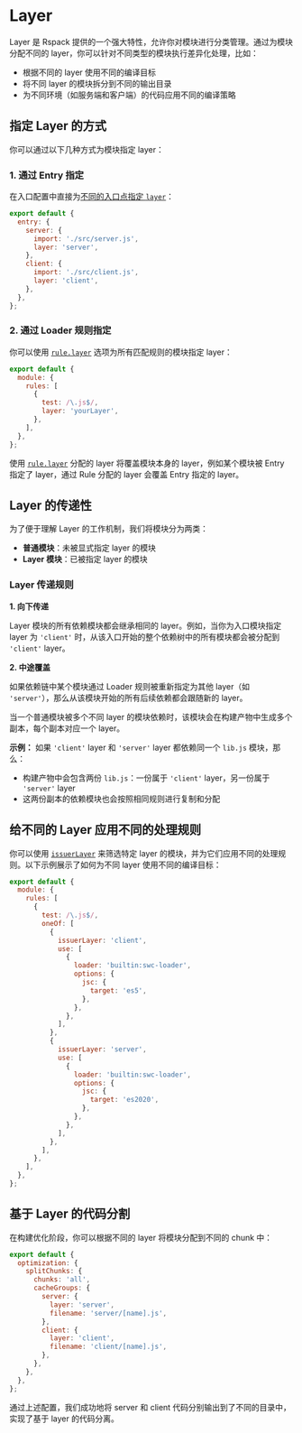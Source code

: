 # Layer

Layer 是 Rspack 提供的一个强大特性，允许你对模块进行分类管理。通过为模块分配不同的 layer，你可以针对不同类型的模块执行差异化处理，比如：

- 根据不同的 layer 使用不同的编译目标
- 将不同 layer 的模块拆分到不同的输出目录
- 为不同环境（如服务端和客户端）的代码应用不同的编译策略

## 指定 Layer 的方式

你可以通过以下几种方式为模块指定 layer：

### 1. 通过 Entry 指定

在入口配置中直接为[不同的入口点指定 `layer`](/config/entry#entrydescriptionlayer)：

```js title="rspack.config.mjs"
export default {
  entry: {
    server: {
      import: './src/server.js',
      layer: 'server',
    },
    client: {
      import: './src/client.js',
      layer: 'client',
    },
  },
};
```

### 2. 通过 Loader 规则指定

你可以使用 [`rule.layer`](/config/module#rulelayer) 选项为所有匹配规则的模块指定 layer：

```js title="rspack.config.mjs"
export default {
  module: {
    rules: [
      {
        test: /\.js$/,
        layer: 'yourLayer',
      },
    ],
  },
};
```

使用 [`rule.layer`](/config/module#rulelayer) 分配的 layer 将覆盖模块本身的 layer，例如某个模块被 Entry 指定了 layer，通过 Rule 分配的 layer 会覆盖 Entry 指定的 layer。

## Layer 的传递性

为了便于理解 Layer 的工作机制，我们将模块分为两类：

- **普通模块**：未被显式指定 layer 的模块
- **Layer 模块**：已被指定 layer 的模块

### Layer 传递规则

**1. 向下传递**

Layer 模块的所有依赖模块都会继承相同的 layer。例如，当你为入口模块指定 layer 为 `'client'` 时，从该入口开始的整个依赖树中的所有模块都会被分配到 `'client'` layer。

**2. 中途覆盖**

如果依赖链中某个模块通过 Loader 规则被重新指定为其他 layer（如 `'server'`），那么从该模块开始的所有后续依赖都会跟随新的 layer。

当一个普通模块被多个不同 layer 的模块依赖时，该模块会在构建产物中生成多个副本，每个副本对应一个 layer。

**示例：** 如果 `'client'` layer 和 `'server'` layer 都依赖同一个 `lib.js` 模块，那么：

- 构建产物中会包含两份 `lib.js`：一份属于 `'client'` layer，另一份属于 `'server'` layer
- 这两份副本的依赖模块也会按照相同规则进行复制和分配

## 给不同的 Layer 应用不同的处理规则

你可以使用 [`issuerLayer`](/config/module#ruleissuerlayer) 来筛选特定 layer 的模块，并为它们应用不同的处理规则。以下示例展示了如何为不同 layer 使用不同的编译目标：

```js title="rspack.config.mjs"
export default {
  module: {
    rules: [
      {
        test: /\.js$/,
        oneOf: [
          {
            issuerLayer: 'client',
            use: [
              {
                loader: 'builtin:swc-loader',
                options: {
                  jsc: {
                    target: 'es5',
                  },
                },
              },
            ],
          },
          {
            issuerLayer: 'server',
            use: [
              {
                loader: 'builtin:swc-loader',
                options: {
                  jsc: {
                    target: 'es2020',
                  },
                },
              },
            ],
          },
        ],
      },
    ],
  },
};
```

## 基于 Layer 的代码分割

在构建优化阶段，你可以根据不同的 layer 将模块分配到不同的 chunk 中：

```js title="rspack.config.mjs"
export default {
  optimization: {
    splitChunks: {
      chunks: 'all',
      cacheGroups: {
        server: {
          layer: 'server',
          filename: 'server/[name].js',
        },
        client: {
          layer: 'client',
          filename: 'client/[name].js',
        },
      },
    },
  },
};
```

通过上述配置，我们成功地将 server 和 client 代码分别输出到了不同的目录中，实现了基于 layer 的代码分离。
